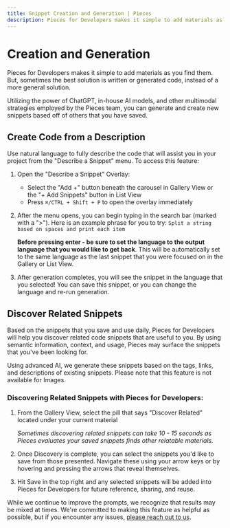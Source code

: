 ```yaml
---
title: Snippet Creation and Generation | Pieces
description: Pieces for Developers makes it simple to add materials as you find them. But, sometimes the best solution is written or generated code instead of a more general solution.
---
```


<link rel="canonical" href="https://docs.pieces.app/features/creation-and-generation" />

# Creation and Generation
Pieces for Developers makes it simple to add materials as you find them. But, sometimes the best solution is written or generated code, instead of a more general solution.

Utilizing the power of ChatGPT, in-house AI models, and other multimodal strategies employed by the Pieces team, you can generate and create new snippets based off of others that you have saved.

## Create Code from a Description
Use natural language to fully describe the code that will assist you in your project from the "Describe a Snippet" menu. To access this feature:
1. Open the "Describe a Snippet" Overlay:
    - Select the "Add +" button beneath the carousel in Gallery View or the "+ Add Snippets" button in List View
    - Press ``` ⌘/CTRL + Shift + P ``` to open the overlay immediately

2. After the menu opens, you can begin typing in the search bar (marked with a ">"). Here is an example phrase for you to try: ``` Split a string based on spaces and print each item ```

    **Before pressing enter - be sure to set the language to the output language that you would like to get back**. This will be automatically set to the same language as the last snippet that you were focused on in the Gallery or List View.

3. After generation completes, you will see the snippet in the language that you selected! You can save this snippet, or you can change the language and re-run generation.

## Discover Related Snippets
Based on the snippets that you save and use daily, Pieces for Developers will help you discover related code snippets that are useful to you. By using semantic information, context, and usage, Pieces may surface the snippets that you've been looking for.

Using advanced AI, we generate these snippets based on the tags, links, and descriptions of existing snippets. Please note that this feature is not available for Images.

### Discovering Related Snippets with Pieces for Developers:
1. From the Gallery View, select the pill that says "Discover Related" located under your current material

    _Sometimes discovering related snippets can take 10 - 15 seconds as Pieces evaluates your saved snippets finds other relatable materials._

2. Once Discovery is complete, you can select the snippets you'd like to save from those presented. Navigate these using your arrow keys or by hovering and pressing the arrows that reveal themselves.

3. Hit Save in the top right and any selected snippets will be added into Pieces for Developers for future reference, sharing, and reuse.

While we continue to improve the prompts, we recognize that results may be mixed at times. We're committed to making this feature as helpful as possible, but if you encounter any issues, [please reach out to us](https://getpieces.typeform.com/to/mCjBSIjF).

